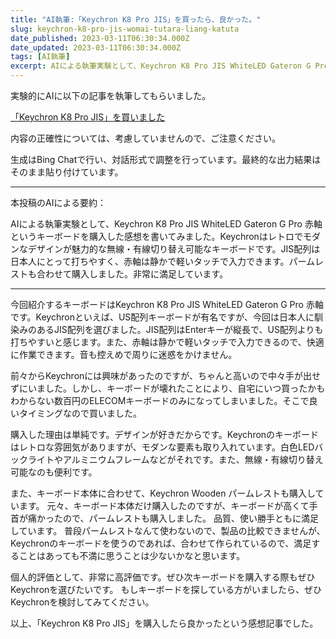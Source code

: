 ```yaml
---
title: "AI執筆:「Keychron K8 Pro JIS」を買ったら、良かった。"
slug: keychron-k8-pro-jis-womai-tutara-liang-katuta
date_published: 2023-03-11T06:30:34.000Z
date_updated: 2023-03-11T06:30:34.000Z
tags: [AI執筆]
excerpt: AIによる執筆実験として、Keychron K8 Pro JIS WhiteLED Gateron G Pro 赤軸というキーボードを購入した感想を書いてみました。Keychronはレトロでモダンなデザインが魅力的な無線・有線切り替え可能なキーボードです。JIS配列は日本人にとって打ちやすく、赤軸は静かで軽いタッチで入力できます。パームレストも合わせて購入しました。非常に満足しています。
---
```


実験的にAIに以下の記事を執筆してもらいました。

[「Keychron K8 Pro JIS」を買いました](/i-bought-the-keychron-k8-pro-jis/)

内容の正確性については、考慮していませんので、ご注意ください。

生成はBing Chatで行い、対話形式で調整を行っています。最終的な出力結果はそのまま貼り付けています。

---

本投稿のAIによる要約：

AIによる執筆実験として、Keychron K8 Pro JIS WhiteLED Gateron G Pro 赤軸というキーボードを購入した感想を書いてみました。Keychronはレトロでモダンなデザインが魅力的な無線・有線切り替え可能なキーボードです。JIS配列は日本人にとって打ちやすく、赤軸は静かで軽いタッチで入力できます。パームレストも合わせて購入しました。非常に満足しています。

---

今回紹介するキーボードはKeychron K8 Pro JIS WhiteLED Gateron G Pro 赤軸です。Keychronといえば、US配列キーボードが有名ですが、今回は日本人に馴染みのあるJIS配列を選びました。JIS配列はEnterキーが縦長で、US配列よりも打ちやすいと感じます。また、赤軸は静かで軽いタッチで入力できるので、快適に作業できます。音も控えめで周りに迷惑をかけません。

前々からKeychronには興味があったのですが、ちゃんと高いので中々手が出せずにいました。しかし、キーボードが壊れたことにより、自宅にいつ買ったかもわからない数百円のELECOMキーボードのみになってしまいました。そこで良いタイミングなので買いました。

購入した理由は単純です。デザインが好きだからです。Keychronのキーボードはレトロな雰囲気がありますが、モダンな要素も取り入れています。白色LEDバックライトやアルミニウムフレームなどがそれです。また、無線・有線切り替え可能なのも便利です。

また、キーボード本体に合わせて、Keychron Wooden パームレストも購入しています。 元々、キーボード本体だけ購入したのですが、キーボードが高くて手首が痛かったので、パームレストも購入しました。 品質、使い勝手ともに満足しています。 普段パームレストなんて使わないので、製品の比較できませんが、Keychronのキーボードを使うのであれば、合わせて作られているので、満足することはあっても不満に思うことは少ないかなと思います。

個人的評価として、非常に高評価です。ぜひ次キーボードを購入する際もぜひKeychronを選びたいです。 もしキーボードを探している方がいましたら、ぜひKeychronを検討してみてください。

以上、「Keychron K8 Pro JIS」を購入したら良かったという感想記事でした。
